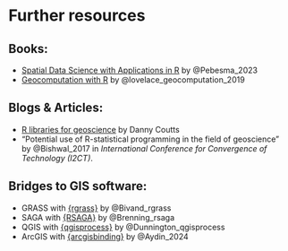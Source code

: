 # Further resources {.unnumbered}

## Books:

- [Spatial Data Science with Applications in R](https://r-spatial.org/book/) by @Pebesma_2023
- [Geocomputation with R](https://r.geocompx.org/) by @lovelace_geocomputation_2019

## Blogs & Articles:

- [R libraries for geoscience](https://couttsgeodata.netlify.app/post/2021-02-28-r_geoscience/) by Danny Coutts
- "Potential use of R-statistical programming in the field of geoscience" by @Bishwal_2017 in *International Conference for Convergence of Technology (I2CT)*.

## Bridges to GIS software:

- GRASS with [{rgrass}](https://rsbivand.github.io/rgrass/) by @Bivand_rgrass
- SAGA with [{RSAGA}](https://github.com/r-spatial/RSAGA) by @Brenning_rsaga
- QGIS with [{qgisprocess}](https://r-spatial.github.io/qgisprocess/) by @Dunnington_qgisprocess
- ArcGIS with [{arcgisbinding}](https://r.esri.com/) by @Aydin_2024

<!-- ## Datasets: -->

<!-- - [Multitemporal landslide inventories](https://github.com/kushanavbhuyan/Large-scale-multi-spatiotemporal-landslide-mapping/tree/main/Multi-Temporal%20Inventories) from @Bhuyan_2023. -->
<!-- - [Warwick rock samples data](https://github.com/paleolimbot/geoscidata) -->